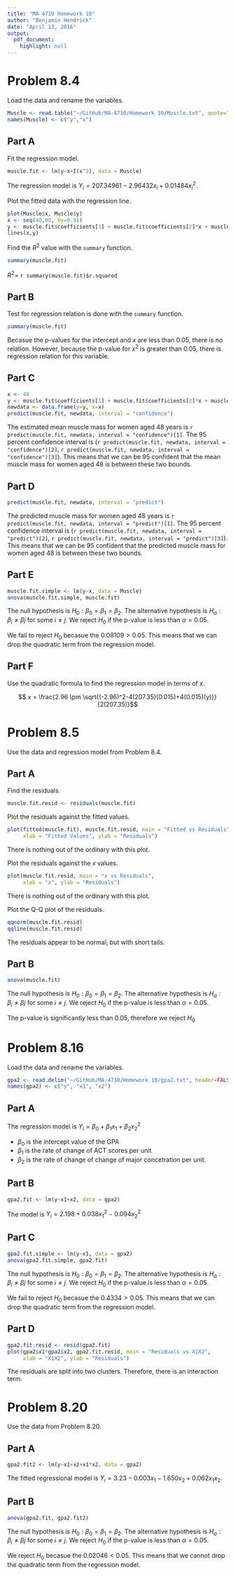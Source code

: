 ```yaml
---
title: "MA 4710 Homework 10"
author: "Benjamin Hendrick"
date: "April 13, 2016"
output: 
  pdf_document:
    highlight: null
---
```


# Problem 8.4

Load the data and rename the variables.

```r
Muscle <- read.table("~/GitHub/MA-4710/Homework 10/Muscle.txt", quote="\"", comment.char="")
names(Muscle) <- c("y","x")
```

## Part A

Fit the regression model.

```r
muscle.fit <- lm(y~x+I(x^2), data = Muscle)
```

The regression model is $Y_{i} = 207.34961 - 2.96432x_{i} + 0.01484x_{i}^2$.

Plot the fitted data with the regression line. 

```r
plot(Muscle$x, Muscle$y)
x <- seq(40,80, by=0.01)
y <- muscle.fit$coefficients[1] + muscle.fit$coefficients[2]*x + muscle.fit$coefficients[3]*x^2
lines(x,y)
```

Find the $R^2$ value with the `summary` function.

```r
summary(muscle.fit)
```

$R^2=$ `r summary(muscle.fit)$r.squared`

## Part B

Test for regression relation is done with the `summary` function. 

```r
summary(muscle.fit)
```

Becasue the p-values for the intercept and $x$ are less than 0.05, there is no relation. However, because the p-value for $x^2$  is greater than 0.05, there is regression relation for this variable.

## Part C

```r
x <- 48
y <- muscle.fit$coefficients[1] + muscle.fit$coefficients[2]*x + muscle.fit$coefficients[3]*x^2
newdata <- data.frame(y=y, x=x)
predict(muscle.fit, newdata, interval = "confidence")
```

The estimated mean muscle mass for women aged 48 years is `r predict(muscle.fit, newdata, interval = "confidence")[1]`. The 95 percent confidence interval is (`r predict(muscle.fit, newdata, interval = "confidence")[2]`, `r predict(muscle.fit, newdata, interval = "confidence")[3]`). This means that we can be 95 confident that the mean muscle mass for women aged 48 is between these two bounds.

## Part D

```r
predict(muscle.fit, newdata, interval = "predict")
```

The predicted muscle mass for women aged 48 years is `r predict(muscle.fit, newdata, interval = "predict")[1]`. The 95 percent confidence interval is (`r predict(muscle.fit, newdata, interval = "predict")[2]`, `r predict(muscle.fit, newdata, interval = "predict")[3]`). This means that we can be 95 confident that the predicted muscle mass for women aged 48 is between these two bounds.

## Part E

```r
muscle.fit.simple <- lm(y~x, data = Muscle)
anova(muscle.fit.simple, muscle.fit)
```

The null hypothesis is $H_{0} : \beta_{0} = \beta_{1} = \beta_{2}$. The alternative hypothesis is $H_{a} : \beta_{i} \ne \beta{j} \text{ for some } i \ne j$. We reject $H_{0}$ if the p-value is less than $\alpha = 0.05$. 

We fail to reject $H_{0}$ becasue the $0.08109 > 0.05$. This means that we can drop the quadratic term from the regression model.

## Part F

Use the quadratic formula to find the regression model in terms of $x$.

$$ x = \frac{2.96 \pm \sqrt{(-2.96)^2-4(207.35)(0.015)+4(0.015)(y)}}{2(207.35)}$$

# Problem 8.5

Use the data and regression model from Problem 8.4.

## Part A

Find the residuals.

```r
muscle.fit.resid <- residuals(muscle.fit)
```

Plot the residuals against the fitted values.

```r
plot(fitted(muscle.fit), muscle.fit.resid, main = "Fitted vs Residuals",
     xlab = "Fitted Values", ylab = "Residuals")
```

There is nothing out of the ordinary with this plot.

Plot the residuals against the $x$ values.

```r
plot(muscle.fit.resid, main = "x vs Residuals",
     xlab = "x", ylab = "Residuals")
```

There is nothing out of the ordinary with this plot.

Plot the Q-Q plot of the residuals.

```r
qqnorm(muscle.fit.resid)
qqline(muscle.fit.resid)
```

The residuals appear to be normal, but with short tails.

## Part B

```r
anova(muscle.fit)
```

The null hypothesis is $H_{0} : \beta_{0} = \beta_{1} = \beta_{2}$. The alternative hypothesis is $H_{a} : \beta_{i} \ne \beta{j} \text{ for some } i \ne j$. We reject $H_{0}$ if the p-value is less than $\alpha = 0.05$. 

The p-value is significantly less than 0.05, therefore we reject $H_{0}$


# Problem 8.16

Load the data and rename the variables.

```r
gpa2 <- read.delim("~/GitHub/MA-4710/Homework 10/gpa2.txt", header=FALSE)
names(gpa2) <- c("y", "x1", "x2")
```

## Part A

The regression model is $Y_{i} = \beta_{0} + \beta_{1} x_{1} + \beta_{2} x_{2}^2$

- $\beta_{0}$ is the intercept value of the GPA
- $\beta_{1}$ is the rate of change of ACT scores per unit 
- $\beta_{2}$ is the rate of change of change of major concetration per unit.

## Part B

```r
gpa2.fit <- lm(y~x1+x2, data = gpa2)
```

The model is $Y_{i} = 2.198 + 0.038 x_{1}^2 - 0.094 x_{2}^2$

## Part C

```r
gpa2.fit.simple <- lm(y~x1, data = gpa2)
anova(gpa2.fit.simple, gpa2.fit)
```

The null hypothesis is $H_{0} : \beta_{0} = \beta_{1} = \beta_{2}$. The alternative hypothesis is $H_{a} : \beta_{i} \ne \beta{j} \text{ for some } i \ne j$. We reject $H_{0}$ if the p-value is less than $\alpha = 0.05$. 

We fail to reject $H_{0}$ becasue the $0.4334 > 0.05$. This means that we can drop the quadratic term from the regression model.

## Part D

```r
gpa2.fit.resid <- resid(gpa2.fit)
plot(gpa2$x1*gpa2$x2, gpa2.fit.resid, main = "Residuals vs X1X2",
     xlab = "X1X2", ylab = "Residuals")
```

The residuals are split into two clusters. Therefore, there is an interaction term.

# Problem 8.20

Use the data from Problem 8.20.

## Part A

```r
gpa2.fit2 <- lm(y~x1+x2+x1*x2, data = gpa2)
```

The fitted regressional model is $Y_{i} = 3.23 - 0.003 x_{1} - 1.650 x_{2} + 0.062 x_{1}x_{2}$.

## Part B

```r
anova(gpa2.fit, gpa2.fit2)
```

The null hypothesis is $H_{0} : \beta_{0} = \beta_{1} = \beta_{2}$. The alternative hypothesis is $H_{a} : \beta_{i} \ne \beta{j} \text{ for some } i \ne j$. We reject $H_{0}$ if the p-value is less than $\alpha = 0.05$. 

We reject $H_{0}$ becasue the $0.02046 < 0.05$. This means that we cannot drop the quadratic term from the regression model.